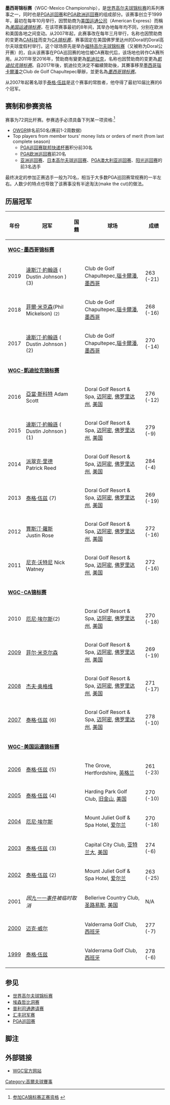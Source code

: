 {{Infobox golf tournament
| name             = 墨西哥锦标赛
| image            = 
| location         = [[瑙卡尔潘|瑙卡尔潘]], 墨西哥<br>(2017–今)
| establishment    = 1999, {{Years or months ago|1999}}
| course           = [[Club_de_Golf_Chapultepec|Club de Golf Chapultepec]]
| par              = <!-- 72 -->
| yardage          = <!-- {{convert|7481|yd|m}} -->
| tour             = [[PGA巡迴賽|PGA巡迴賽]]<br>[[PGA歐洲巡迴賽|PGA歐洲巡迴賽]]
| format           = [[比杆賽|比杆賽]]
| purse            = [[美元|$]]10,250,000
| month_played     = 二月
| aggregate        = 261 [[老虎伍茲|老虎伍茲]] (2006)
| to-par           = −25 [[老虎伍茲|老虎伍茲]] (2002)
| current_champion = {{flagicon|USA}} [[達斯汀·約翰遜|達斯汀·約翰遜]]
| current          = 2019年墨西哥锦标赛
}}
{{Location map
|Mexico
|relief     = 1
|label      = <small>Mexico City</small>
|lat        = 19.431
|long       = -99.244
|caption    = Location in [[Mexico|Mexico]]
|position   = 
|marksize   = 5
|float      = 
|background = 
|width      = 240
}}
'''墨西哥锦标赛'''（WGC-Mexico Championship），是[[世界高尔夫球锦标赛|世界高尔夫球锦标赛]]的系列赛事之一，同时也是[[PGA巡回赛|PGA巡回赛]]和[[PGA欧洲巡回赛|PGA欧洲巡回赛]]的组成部分。该赛事创立于1999年，最初在每年10月举行，因赞助商为[[美国运通公司|美国运通公司]]（American Express）而稱為''<u>美国运通锦标赛</u>''，在该项赛事最初的8年间，其举办地每年均不同，分别在欧洲和美国各地之间变动。从2007年起，此赛事改在每年三月举行，名称也因赞助商的变更為[[CA科技|CA科技]]而变为''<u>CA锦标赛</u>''，赛事固定在美国佛罗里达州的Doral的Doral高尔夫球度假村举行。这个球场原先是举办[[福特高尔夫球锦标赛|福特高尔夫球锦标赛]]（又被称为Doral公开赛）的，自从该赛事在PGA巡回赛的地位被CA赛取代后，该场地也转作CA赛所用。从2011年至2016年，赞助商有變更為[[凯迪拉克|凱迪拉克]]，名称也因赞助商的变更為''<u>凱迪拉克锦标赛</u>''。自2017年後，凱迪拉克決定不繼續贊助後，其賽事移至[[墨西哥|墨西哥]][[瑙卡尔潘|瑙卡爾潘]]之Club de Golf Chapultepec舉辦，並更名為''<u>墨西哥锦标赛</u>''。

从2007年起著名球手[[泰格·伍兹|泰格·伍兹]]是这个赛事的常胜者，他夺得了最初10届比赛的6个冠军。

== 赛制和参赛资格 ==
赛事为72洞比杆赛。参赛选手必须具备下列某一项资格:<ref>[http://www.worldgolfchampionships.com/2008/tournaments/r473/03/06/ca_pre_notes/index.html 参加CA锦标赛正赛资格] {{webarchive|url=https://web.archive.org/web/20080907050612/http://www.worldgolfchampionships.com/2008/tournaments/r473/03/06/ca_pre_notes/index.html |date=2008-09-07 }}</ref>
* [[OWGR|OWGR]]排名前50名(赛前1-2周数据)
* Top players from member tours' money lists or orders of merit (from last complete season)
**[[PGA巡回赛|PGA巡回赛]][[聯邦快遞杯|联邦快递杯赛]]积分前30名
** [[PGA欧洲巡回赛|PGA欧洲巡回赛]]前20名
**[[亞洲巡迴賽_(高爾夫)|亚洲巡回赛]]、[[日本高尔夫球巡回赛|日本高尔夫球巡回赛]]、[[PGA澳大利亚巡回赛|PGA澳大利亚巡回赛]]、[[阳光巡回赛|阳光巡回赛]]的前3名选手

最终决定的参加正赛选手一般为70名，相当于大多数PGA巡回赛常规赛的一半左右。人数少的特点也导致了该赛事没有半途淘汰(make the cut)的做法。

== 历届冠军 ==

{|class="wikitable"
!年份
!冠军
!国籍
!球场
!成绩
|-
! colspan="5" |<u>'''WGC-墨西哥锦标赛'''</u>
|-
|2019
|[[達斯汀·約翰遜|達斯汀·約翰遜]] ( Dustin Johnson )(3)
|{{USA}}
|Club de Golf Chapultepec,[[瑙卡尔潘|瑙卡爾潘]],[[墨西哥|墨西哥]]
|263 (-21)
|-
|2018
|[[菲爾·米克森|菲爾·米克森]](Phil Mickelson) <small>(2)</small>
|{{USA}}
|Club de Golf Chapultepec,[[瑙卡尔潘|瑙卡爾潘]],[[墨西哥|墨西哥]]
|268 (-16)
|-
|2017
|[[達斯汀·約翰遜|達斯汀·約翰遜]] ( Dustin Johnson )(2)
|{{USA}}
|Club de Golf Chapultepec,[[瑙卡尔潘|瑙卡爾潘]],[[墨西哥|墨西哥]]
|270 (-14)
|-
! colspan="5" |<u>'''WGC-凱迪拉克锦标赛'''</u>
|-
|2016
|[[亞當·斯科特|亞當·斯科特]] Adam Scott
|{{AUS}}
|Doral Golf Resort & Spa, [[迈阿密|迈阿密]], [[佛罗里达州|佛罗里达州]], [[美国|美国]]
|276 (-12)
|-
|2015
|[[達斯汀·約翰遜|達斯汀·約翰遜]] ( Dustin Johnson )(1)
|{{USA}}
|Doral Golf Resort & Spa, [[迈阿密|迈阿密]], [[佛罗里达州|佛罗里达州]], [[美国|美国]]
|279 (-9)
|-
|2014
|[[派翠克·里德|派翠克·里德]] Patrick Reed
|{{USA}}
|Doral Golf Resort & Spa, [[迈阿密|迈阿密]], [[佛罗里达州|佛罗里达州]], [[美国|美国]]
|284 (-4)
|-
|2013
|[[泰格·伍兹|泰格·伍兹]] (7)
|{{USA}}
|Doral Golf Resort & Spa, [[迈阿密|迈阿密]], [[佛罗里达州|佛罗里达州]], [[美国|美国]]
|269 (-19)
|-
|2012
|[[賈斯汀·羅斯|賈斯汀·羅斯]] Justin Rose
|{{ENG}}
|Doral Golf Resort & Spa, [[迈阿密|迈阿密]], [[佛罗里达州|佛罗里达州]], [[美国|美国]]
|272 (-16)
|-
|2011
|[[尼克·沃特尼|尼克·沃特尼]] Nick Watney
|{{USA}}
|Doral Golf Resort & Spa, [[迈阿密|迈阿密]], [[佛罗里达州|佛罗里达州]], [[美国|美国]]
|272 (-16)
|-
! colspan="5" |<u>'''WGC-CA锦标赛'''</u>
|-
|2010
|[[厄尼·埃尔斯|厄尼·埃尔斯]](2)
|{{RSA}}
|Doral Golf Resort & Spa, [[迈阿密|迈阿密]], [[佛罗里达州|佛罗里达州]], [[美国|美国]]
|270 (-18)
|-
|[[2009_WGC-CA_Championship|2009]]
|[[菲尔·米克尔森|菲尔·米克尔森]]
|{{USA}}
|Doral Golf Resort & Spa, [[迈阿密|迈阿密]], [[佛罗里达州|佛罗里达州]], [[美国|美国]]
|269 (-19)
|-
|[[2008_WGC-CA_Championship|2008]]
|[[杰夫·奥格维|杰夫·奥格维]]
|{{AUS}}
|Doral Golf Resort & Spa, [[迈阿密|迈阿密]], [[佛罗里达州|佛罗里达州]], [[美国|美国]]
|271 (-17)
|-
|[[2007_WGC-CA_Championship|2007]]
|[[泰格·伍兹|泰格·伍兹]] (6)
|{{USA}}
|Doral Golf Resort & Spa, [[迈阿密|迈阿密]], [[佛罗里达州|佛罗里达州]], [[美国|美国]]
|278 (-10)
|-
! colspan="5" |<u>'''WGC-美国运通锦标赛'''</u>
|-
|[[2006_WGC-American_Express_Championship|2006]]
|[[泰格·伍兹|泰格·伍兹]] (5)
|{{USA}}
|The Grove, Hertfordshire, [[英格兰|英格兰]]
|261 (-23)
|-
|[[2005_WGC-American_Express_Championship|2005]]
|[[泰格·伍兹|泰格·伍兹]] (4)
|{{USA}}
|Harding Park Golf Club, [[旧金山|旧金山]], [[美国|美国]]
|270 (-10)
|-
|[[2004_WGC-American_Express_Championship|2004]]
|[[厄尼·埃尔斯|厄尼·埃尔斯]]
|{{RSA}}
|Mount Juliet Golf & Spa Hotel, [[爱尔兰|爱尔兰]]
|270 (-18)
|-
|[[2003_WGC-American_Express_Championship|2003]]
|[[泰格·伍兹|泰格·伍兹]] (3)
|{{USA}}
|Capital City Club, [[亚特兰大|亚特兰大]], [[美国|美国]]
|274 (-6)
|-
|[[2002_WGC-American_Express_Championship|2002]]
|[[泰格·伍兹|泰格·伍兹]] (2)
|{{USA}}
|Mount Juliet Golf & Spa Hotel, [[爱尔兰|爱尔兰]]
|263 (-25)
|-
|2001
| colspan=2|''因[[九一一事件|九一一事件]]被临时取消''
|Bellerive Country Club, [[圣路易斯|圣路易斯]], [[美国|美国]]
|N/A
|-
|[[2000_WGC-American_Express_Championship|2000]]
|[[迈克·威尔|迈克·威尔]]
|{{CAN}}
|Valderrama Golf Club, [[西班牙|西班牙]]
|277 (-7)
|-
|[[1999_WGC-American_Express_Championship|1999]]
|[[泰格·伍兹|泰格·伍兹]]
|{{USA}}
|Valderrama Golf Club, [[西班牙|西班牙]]
|278 (-6)
|}

== 参见 ==
* [[世界高尔夫球锦标赛|世界高尔夫球锦标赛]]
* [[埃森哲比洞赛|埃森哲比洞赛]]
* [[普利司通邀请赛|普利司通邀请赛]]
* [[汇丰冠军赛|汇丰冠军赛]]
* [[PGA巡回赛|PGA巡回赛]]

== 脚注 ==
{{reflist}}

== 外部链接 ==
* [http://www.worldgolfchampionships.com/tournaments/r473/ WGC官方网站] {{Wayback|url=http://www.worldgolfchampionships.com/tournaments/r473/ |date=20121212035733 }}

{{PGA_Tour_Events}}

[[Category:高爾夫球賽事|Category:高爾夫球賽事]]